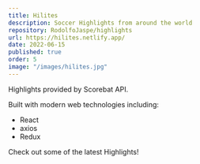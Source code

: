 ```yaml
---
title: Hilites
description: Soccer Highlights from around the world
repository: RodolfoJaspe/highlights
url: https://hilites.netlify.app/
date: 2022-06-15
published: true
order: 5
image: "/images/hilites.jpg"
---
```


Highlights provided by Scorebat API.

Built with modern web technologies including:

- React
- axios
- Redux

Check out some of the latest Highlights!
